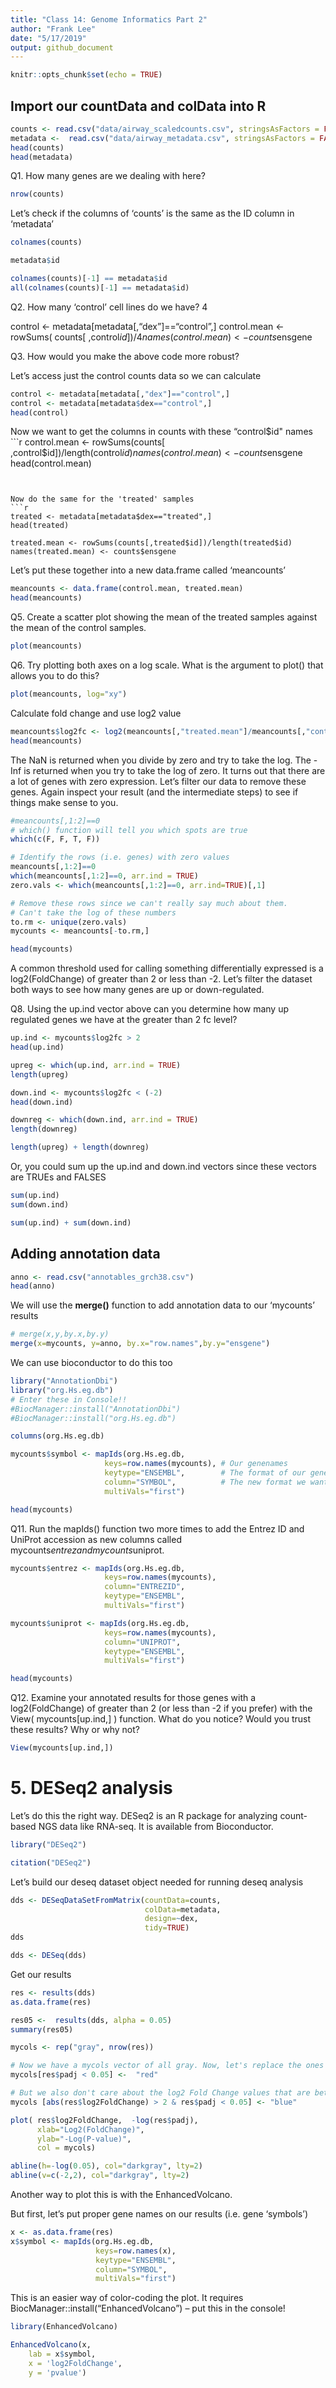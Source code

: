 ```yaml
---
title: "Class 14: Genome Informatics Part 2"
author: "Frank Lee"
date: "5/17/2019"
output: github_document
---
```


```r
knitr::opts_chunk$set(echo = TRUE)
```


## Import our countData and colData into R

```r
counts <- read.csv("data/airway_scaledcounts.csv", stringsAsFactors = FALSE)
metadata <-  read.csv("data/airway_metadata.csv", stringsAsFactors = FALSE)
head(counts)
head(metadata)
```


Q1. How many genes are we dealing with here?

```r
nrow(counts)
```

Let's check if the columns of 'counts' is the same as the ID column in 'metadata'

```r
colnames(counts)
```

```r
metadata$id
```

```r
colnames(counts)[-1] == metadata$id
all(colnames(counts)[-1] == metadata$id)
```

Q2. How many 'control' cell lines do we have? 4



control <- metadata[metadata[,"dex"]=="control",]
control.mean <- rowSums( counts[ ,control$id] )/4 
names(control.mean) <- counts$ensgene

Q3. How would you make the above code more robust?

Let's access just the control counts data so we can calculate 
```r
control <- metadata[metadata[,"dex"]=="control",]
control <- metadata[metadata$dex=="control",]
head(control)
```


Now we want to get the columns in counts with these "control$id" names
```r
control.mean <- rowSums(counts[ ,control$id])/length(control$id)
names(control.mean) <- counts$ensgene
head(control.mean)

```


Now do the same for the 'treated' samples
```r
treated <- metadata[metadata$dex=="treated",]
head(treated)

treated.mean <- rowSums(counts[,treated$id])/length(treated$id)
names(treated.mean) <- counts$ensgene
```


Let's put these together into a new data.frame called 'meancounts'

```r
meancounts <- data.frame(control.mean, treated.mean)
head(meancounts)
```

Q5. Create a scatter plot showing the mean of the treated samples against the mean of the control samples. 

```r
plot(meancounts)
```


Q6. Try plotting both axes on a log scale. What is the argument to plot() that allows you to do this? 
```r
plot(meancounts, log="xy")
```

Calculate fold change and use log2 value

```r
meancounts$log2fc <- log2(meancounts[,"treated.mean"]/meancounts[,"control.mean"])
head(meancounts)
```


The NaN is returned when you divide by zero and try to take the log. The -Inf is returned when you try to take the log of zero. It turns out that there are a lot of genes with zero expression. Let’s filter our data to remove these genes. Again inspect your result (and the intermediate steps) to see if things make sense to you.

```r
#meancounts[,1:2]==0
# which() function will tell you which spots are true
which(c(F, F, T, F))

# Identify the rows (i.e. genes) with zero values
meancounts[,1:2]==0
which(meancounts[,1:2]==0, arr.ind = TRUE)
zero.vals <- which(meancounts[,1:2]==0, arr.ind=TRUE)[,1]

# Remove these rows since we can't really say much about them.
# Can't take the log of these numbers
to.rm <- unique(zero.vals)
mycounts <- meancounts[-to.rm,]

head(mycounts)
```


A common threshold used for calling something differentially expressed is a log2(FoldChange) of greater than 2 or less than -2. Let’s filter the dataset both ways to see how many genes are up or down-regulated.

Q8. Using the up.ind vector above can you determine how many up regulated genes we have at the greater than 2 fc level?

```r
up.ind <- mycounts$log2fc > 2
head(up.ind)

upreg <- which(up.ind, arr.ind = TRUE)
length(upreg)
```


```r
down.ind <- mycounts$log2fc < (-2)
head(down.ind)

downreg <- which(down.ind, arr.ind = TRUE)
length(downreg)
```

```r
length(upreg) + length(downreg)
```

Or, you could sum up the up.ind and down.ind vectors since these vectors are TRUEs and FALSES

```r
sum(up.ind)
sum(down.ind)

sum(up.ind) + sum(down.ind)
```


## Adding annotation data

```r
anno <- read.csv("annotables_grch38.csv")
head(anno)
```

We will use the **merge()** function to add annotation data to our 'mycounts' results

```r
# merge(x,y,by.x,by.y)
merge(x=mycounts, y=anno, by.x="row.names",by.y="ensgene")
```

We can use bioconductor to do this too
```r
library("AnnotationDbi")
library("org.Hs.eg.db")
# Enter these in Console!!
#BiocManager::install("AnnotationDbi")
#BiocManager::install("org.Hs.eg.db")

```

```r
columns(org.Hs.eg.db)
```

```r
mycounts$symbol <- mapIds(org.Hs.eg.db,
                     keys=row.names(mycounts), # Our genenames
                     keytype="ENSEMBL",        # The format of our genenames
                     column="SYMBOL",          # The new format we want to add
                     multiVals="first")
```

```r
head(mycounts)
```


Q11. Run the mapIds() function two more times to add the Entrez ID and UniProt accession as new columns called mycounts$entrez and mycounts$uniprot.

```r
mycounts$entrez <- mapIds(org.Hs.eg.db,
                     keys=row.names(mycounts),
                     column="ENTREZID",
                     keytype="ENSEMBL",
                     multiVals="first")

mycounts$uniprot <- mapIds(org.Hs.eg.db,
                     keys=row.names(mycounts),
                     column="UNIPROT",
                     keytype="ENSEMBL",
                     multiVals="first")

head(mycounts)
```


Q12. Examine your annotated results for those genes with a log2(FoldChange) of greater than 2 (or less than -2 if you prefer) with the View( mycounts[up.ind,] ) function. What do you notice? Would you trust these results? Why or why not?

```r
View(mycounts[up.ind,])
```



# 5. DESeq2 analysis

Let's do this the right way. DESeq2 is an R package for analyzing count-based NGS data like RNA-seq. It is available from Bioconductor.

```r
library("DESeq2")

```


```r
citation("DESeq2")
```

Let's build our deseq dataset object needed for running deseq analysis 
```r
dds <- DESeqDataSetFromMatrix(countData=counts, 
                              colData=metadata, 
                              design=~dex, 
                              tidy=TRUE)
dds
```


```r
dds <- DESeq(dds)
```

Get our results
```r
res <- results(dds)
as.data.frame(res)
```

```r
res05 <-  results(dds, alpha = 0.05)
summary(res05)
```

```r
mycols <- rep("gray", nrow(res))

# Now we have a mycols vector of all gray. Now, let's replace the ones whose pvalue is less than 0.05 to be red.
mycols[res$padj < 0.05] <-  "red"

# But we also don't care about the log2 Fold Change values that are between -2 and 2
mycols [abs(res$log2FoldChange) > 2 & res$padj < 0.05] <- "blue"

plot( res$log2FoldChange,  -log(res$padj), 
      xlab="Log2(FoldChange)",
      ylab="-Log(P-value)",
      col = mycols)

abline(h=-log(0.05), col="darkgray", lty=2)
abline(v=c(-2,2), col="darkgray", lty=2)

```


Another way to plot this is with the EnhancedVolcano.

But first, let's put proper gene names on our results (i.e. gene 'symbols')

```r
x <- as.data.frame(res)
x$symbol <- mapIds(org.Hs.eg.db, 
                   keys=row.names(x),
                   keytype="ENSEMBL",
                   column="SYMBOL",
                   multiVals="first")
```


This is an easier way of color-coding the plot. It requires BiocManager::install("EnhancedVolcano") -- put this in the console!

```r
library(EnhancedVolcano)
```

```r
EnhancedVolcano(x,
    lab = x$symbol,
    x = 'log2FoldChange',
    y = 'pvalue')
```

